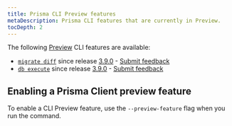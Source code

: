 ```yaml
---
title: Prisma CLI Preview features
metaDescription: Prisma CLI features that are currently in Preview.
tocDepth: 2
---
```


<TopBlock>

The following [Preview](/about/prisma/releases#preview) CLI features are available:

- [`migrate diff`](/reference/api-reference/command-reference#migrate-diff) since release [3.9.0](https://github.com/prisma/prisma/releases/tag/3.9.0) - [Submit feedback](https://github.com/prisma/prisma/issues/11514)
- [`db execute`](/reference/api-reference/command-reference#db-execute) since release [3.9.0](https://github.com/prisma/prisma/releases/tag/3.9.0) - [Submit feedback](https://github.com/prisma/prisma/issues/11514)

</TopBlock>

## Enabling a Prisma Client preview feature

To enable a CLI Preview feature, use the `--preview-feature` flag when you run the command.
